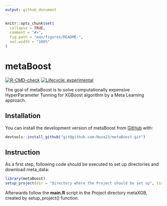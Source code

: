```yaml
---
output: github_document
---
```


<!-- README.md is generated from README.Rmd. Please edit that file -->

```r
knitr::opts_chunk$set(
  collapse = TRUE,
  comment = "#>",
  fig.path = "man/figures/README-",
  out.width = "100%"
)
```

# metaBoost

<!-- badges: start -->
[![R-CMD-check](https://github.com/Noza23/metaXGB/actions/workflows/R-CMD-check.yaml/badge.svg)](https://github.com/Noza23/metaXGB/actions/workflows/R-CMD-check.yaml)
[![Lifecycle: experimental](https://img.shields.io/badge/lifecycle-experimental-orange.svg)](https://lifecycle.r-lib.org/articles/stages.html#experimental)
<!-- badges: end -->

The goal of metaBoost is to solve computationally expensive HyperParameter Tunning for XGBoost algorithm by a Meta Learning approach.

## Installation

You can install the development version of metaBoost from [GitHub](https://github.com/) with:

``` r
devtools::install_github("git@github.com:Noza23/metaBoost.git")
```

## Instruction

As a first step, following code should be executed to set up directories and download meta_data:
```r
library(metaBoost)
setup_project(dir = "Directory where the Project should be set up", timeout = 300)
```
Afterwards follow the **main.R** script in the Project directory metaXGB, created by setup_project() function.
